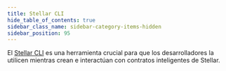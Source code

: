 ```yaml
---
title: Stellar CLI
hide_table_of_contents: true
sidebar_class_name: sidebar-category-items-hidden
sidebar_position: 95
---
```


El [Stellar CLI] es una herramienta crucial para que los desarrolladores la utilicen mientras crean e interactúan con contratos inteligentes de Stellar.

[stellar cli]: ../../../tools/cli/stellar-cli.mdx
